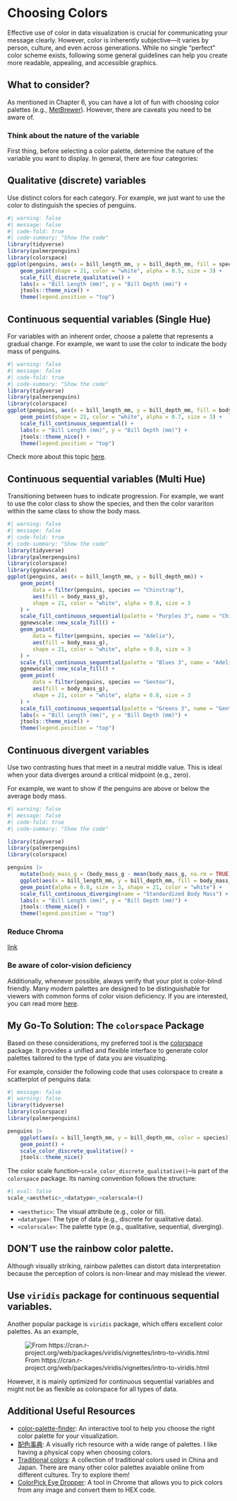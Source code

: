 # Choosing Colors

Effective use of color in data visualization is crucial for communicating your message clearly. However, color is inherently subjective—it varies by person, culture, and even across generations. While no single “perfect” color scheme exists, following some general guidelines can help you create more readable, appealing, and accessible graphics.

## What to consider?

As mentioned in Chapter 6, you can have a lot of fun with choosing color palettes (e.g., [MetBrewer](https://github.com/BlakeRMills/MetBrewer)). However, there are caveats you need to be aware of.

### Think about the nature of the variable

First thing, before selecting a color palette, determine the nature of the variable you want to display. In general, there are four categories:

::: {.panel-tabset}
## Qualitative (discrete) variables

Use distinct colors for each category. For example, we just want to use the color to distinguish the species of penguins.

```r
#| warning: false
#| message: false
#| code-fold: true
#| code-summary: "Show the code"
library(tidyverse)
library(palmerpenguins)
library(colorspace)
ggplot(penguins, aes(x = bill_length_mm, y = bill_depth_mm, fill = species)) +
    geom_point(shape = 21, color = "white", alpha = 0.5, size = 3) +
    scale_fill_discrete_qualitative() +
    labs(x = "Bill Length (mm)", y = "Bill Depth (mm)") +
    jtools::theme_nice() +
    theme(legend.position = "top")
```

## Continuous sequential variables (Single Hue)

For variables with an inherent order, choose a palette that represents a gradual change. For example, we want to use the color to indicate the body mass of penguins.

```r
#| warning: false
#| message: false
#| code-fold: true
#| code-summary: "Show the code"
library(tidyverse)
library(palmerpenguins)
library(colorspace)
ggplot(penguins, aes(x = bill_length_mm, y = bill_depth_mm, fill = body_mass_g)) +
    geom_point(shape = 21, color = "white", alpha = 0.7, size = 3) +
    scale_fill_continuous_sequential() +
    labs(x = "Bill Length (mm)", y = "Bill Depth (mm)") +
    jtools::theme_nice() +
    theme(legend.position = "top")
```

Check more about this topic [here](https://nrennie.rbind.io/blog/monochrome-data-visualisations/).

## Continuous sequential variables (Multi Hue)

Transitioning between hues to indicate progression. For example, we want to use the color class to show the species, and then the color varariton within the same class to show the body mass.

```r
#| warning: false
#| message: false
#| code-fold: true
#| code-summary: "Show the code"
library(tidyverse)
library(palmerpenguins)
library(colorspace)
library(ggnewscale)
ggplot(penguins, aes(x = bill_length_mm, y = bill_depth_mm)) +
    geom_point(
        data = filter(penguins, species == "Chinstrap"), 
        aes(fill = body_mass_g),
        shape = 21, color = "white", alpha = 0.8, size = 3
    ) +
    scale_fill_continuous_sequential(palette = "Purples 3", name = "Chinstrap") +
    ggnewscale::new_scale_fill() +
    geom_point(
        data = filter(penguins, species == "Adelie"), 
        aes(fill = body_mass_g),
        shape = 21, color = "white", alpha = 0.8, size = 3
    ) +
    scale_fill_continuous_sequential(palette = "Blues 3", name = "Adelie") +
    ggnewscale::new_scale_fill() +
    geom_point(
        data = filter(penguins, species == "Gentoo"), 
        aes(fill = body_mass_g),
        shape = 21, color = "white", alpha = 0.8, size = 3
    ) +
    scale_fill_continuous_sequential(palette = "Greens 3", name = "Gentoo") +
    labs(x = "Bill Length (mm)", y = "Bill Depth (mm)") +
    jtools::theme_nice() +
    theme(legend.position = "top")
```

## Continuous divergent variables

Use two contrasting hues that meet in a neutral middle value. This is ideal when your data diverges around a critical midpoint (e.g., zero). 

For example, we want to show if the penguins are above or below the average body mass.

```r
#| warning: false
#| message: false
#| code-fold: true
#| code-summary: "Show the code"

library(tidyverse)
library(palmerpenguins)
library(colorspace)

penguins |>
    mutate(body_mass_g = (body_mass_g - mean(body_mass_g, na.rm = TRUE))/sd(body_mass_g, na.rm = TRUE)) |>
    ggplot(aes(x = bill_length_mm, y = bill_depth_mm, fill = body_mass_g)) +
    geom_point(alpha = 0.8, size = 3, shape = 21, color = "white") +
    scale_fill_continuous_diverging(name = "Standardized Body Mass") +
    labs(x = "Bill Length (mm)", y = "Bill Depth (mm)") +
    jtools::theme_nice() +
    theme(legend.position = "top")
```

:::

### Reduce Chroma

[link](https://clauswilke.com/art/post/colors-reduce-chroma)

### Be aware of color-vision deficiency

Additionally, whenever possible, always verify that your plot is color-blind friendly. Many modern palettes are designed to be distinguishable for viewers with common forms of color vision deficiency. If you are interested, you can read more [here](https://markusmeister.com/2021/07/26/figure-design-for-colorblind-readers-is-outdated/). 

## My Go-To Solution: The `colorspace` Package

Based on these considerations, my preferred tool is the [colorspace](https://colorspace.r-forge.r-project.org/index.html) package. It provides a unified and flexible interface to generate color palettes tailored to the type of data you are visualizing.


For example, consider the following code that uses colorspace to create a scatterplot of penguins data:

```r
#| message: false
#| warning: false
library(tidyverse)
library(colorspace)
library(palmerpenguins)

penguins |>
    ggplot(aes(x = bill_length_mm, y = bill_depth_mm, color = species)) +
    geom_point() +
    scale_color_discrete_qualitative() +
    jtools::theme_nice()
```

The color scale function--`scale_color_discrete_qualitative()`--is part of the `colorspace` package. Its naming convention follows the structure:

```r
#| eval: false
scale_<aesthetic>_<datatype>_<colorscale>()
```

- `<aesthetic>`: The visual attribute (e.g., color or fill).
- `<datatype>`: The type of data (e.g., discrete for qualitative data).
- `<colorscale>`: The palette type (e.g., qualitative, sequential, diverging).

::: {.callout-tip collapse="true"}
## DON'T use the rainbow color palette.

Although visually striking, rainbow palettes can distort data interpretation because the perception of colors is non-linear and may mislead the viewer.
:::

::: {.callout-tip collapse="true"}
## Use `viridis` package for continuous sequential variables.

Another popular package is `viridis` package, which offers excellent color palettes. As an example, 

![From https://cran.r-project.org/web/packages/viridis/vignettes/intro-to-viridis.html](img/viridis_example.png)

However, it is mainly optimized for continuous sequential variables and might not be as flexible as colorspace for all types of data.
:::

## Additional Useful Resources

- [color-palette-finder](https://r-graph-gallery.com/color-palette-finder): An interactive tool to help you choose the right color palette for your visualization.
- [配色事典](https://moom.cat/tw/item/a-dictionary-of-color-combinations-2-volume-set): A visually rich resource with a wide range of palettes. I like having a physical copy when choosing colors.
- [Traditional colors](https://color-term.com/): A collection of traditional colors used in China and Japan. There are many other color palettes avaiable online from different cultures. Try to explore them!
- [ColorPick Eye Dropper](https://chromewebstore.google.com/detail/colorpick-eyedropper/ohcpnigalekghcmgcdcenkpelffpdolg?hl=en): A tool in Chrome that allows you to pick colors from any image and convert them to HEX code.

